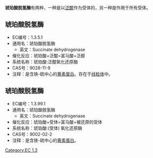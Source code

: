 {{unref|time=2013-02-14T10:39:47+00:00 }}
{{noteTA|G1=生命科学}}
'''琥珀酸脱氢酶'''有两种，一种是以[[泛醌|泛醌]]作为受体的，另一种是作用于所有受体。

==琥珀酸脱氢酶 ==
*EC编号：1.3.5.1
*通用名：琥珀酸脱氢酶
**英文：Succinate dehydrogenase
*催化反应：琥珀酸+泛醌=富马酸+泛醇
*系统名称：琥珀酸:泛醌氧化还原酶
*CAS号：9028-11-9
*注释：是含铁-硫中心的[[黄素蛋白|黄素蛋白]]。存在于[[线粒体|线粒体]]中。

==琥珀酸脱氢酶==
*EC编号：1.3.99.1
*通用名：琥珀酸脱氢酶
**英文：Succinate dehydrogenase
*催化反应：琥珀酸+受体=富马酸+被还原的受体
*系统名称：琥珀酸:(受体) 氧化还原酶
*CAS号：9002-02-2
*注释：是含铁-硫中心的[[黄素蛋白|黄素蛋白]]。

{{CH-CH氧化还原酶}}
{{三羧酸循环酶类与电子传递链}}
{{线粒体蛋白质}}
[[Category:EC_1.3|Category:EC 1.3]]